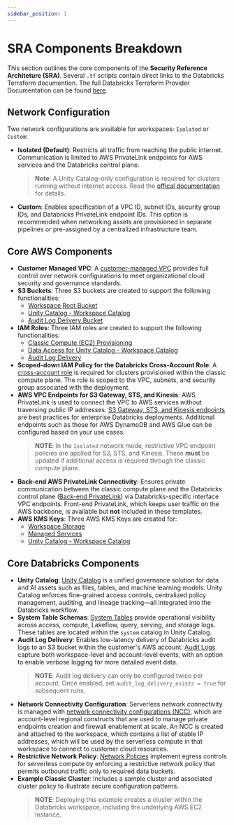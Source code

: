 ```yaml
---
sidebar_position: 1
---
```


# SRA Components Breakdown

This section outlines the core components of the **Security Reference Architeture (SRA)**. Several `.tf` scripts contain direct links to the Databricks Terraform documention.
The full Databricks Terraform Provider Documentation can be found [here](https://registry.terraform.io/providers/databricks/databricks/latest/docs).

## Network Configuration 

Two network configurations are available for workspaces: `Isolated` or `Custom`:
* **Isolated (Default)**: Restricts all traffic from reaching the public internet. Communication is limited to AWS PrivateLink endpoints for AWS services and the Databricks control plane.
    > **Note**: A Unity Catalog–only configuration is required for clusters running without internet access. Read the [offical documentation](https://docs.databricks.com/aws/en/data-governance/unity-catalog/disable-hms) for details.
* **Custom**: Enables specification of a VPC ID, subnet IDs, security group IDs, and Databricks PrivateLink endpoint IDs. This option is recommended when networking assets are provisioned in separate pipelines or pre-assigned by a centralized infrastructure team.

## Core AWS Components
* **Customer Managed VPC**: A [customer-managed VPC](https://docs.databricks.com/aws/en/security/network/classic/customer-managed-vpc) provides full control over network configurations to meet organizational cloud security and governance standards. 
* **S3 Buckets**: Three S3 buckets are created to support the following functionalities:
    * [Workspace Root Bucket](https://docs.databricks.com/aws/en/admin/account-settings-e2/storage)
    * [Unity Catalog - Workspace Catalog](https://docs.databricks.com/aws/en/catalogs/create-catalog)
    * [Audit Log Delivery Bucket](https://docs.databricks.com/aws/en/admin/account-settings-e2/audit-aws-storage)
* **IAM Roles**: Three IAM roles are created to support the following functionalities:
    * [Classic Compute (EC2) Provisioning](https://docs.databricks.com/aws/en/admin/account-settings-e2/credentials)
    * [Data Access for Unity Catalog - Workspace Catalog](https://docs.databricks.com/aws/en/connect/unity-catalog/cloud-storage#storage-credentials)
    * [Audit Log Delivery](https://docs.databricks.com/aws/en/admin/account-settings-e2/audit-aws-credentials)
* **Scoped-down IAM Policy for the Databricks Cross-Account Role**: A [cross-account role](https://docs.databricks.com/aws/en/admin/account-settings-e2/credentials) is required for clusters provisioned within the classic compute plane. The role is scoped to the VPC, subnets, and security group associated with the deployment.
* **AWS VPC Endpoints for S3 Gateway, STS, and Kinesis**: AWS PrivateLink is used to connect the VPC to AWS services without traversing public IP addresses. [S3 Gateway, STS, and Kinesis endpoints](https://docs.databricks.com/aws/en/security/network/classic/privatelink#step-5-add-vpc-endpoints-for-other-aws-services) are best practices for enterprise Databricks deployments. Additional endpoints such as those for AWS DynamoDB and AWS Glue can be configured based on your use cases. 
    > **NOTE**: In the `Isolated` network mode, restrictive VPC endpoint policies are applied for S3, STS, and Kinesis. These **must** be updated if additional access is required through the classic compute plane.
* **Back-end AWS PrivateLink Connectivity**: Ensures private communication between the classic compute plane and the Databricks control plane ([Back-end PrivateLink](https://docs.databricks.com/aws/en/security/network/classic/privatelink#overview)) via Databricks-specific interface VPC endpoints. Front-end PrivateLink, which keeps user traffic on the AWS backbone, is available but **not** included in these templates.
* **AWS KMS Keys**: Three AWS KMS Keys are created for:
    * [Workspace Storage](https://docs.databricks.com/aws/en/security/keys/customer-managed-keys#customer-managed-keys-for-workspace-storage)
    * [Managed Services](https://docs.databricks.com/aws/en/security/keys/customer-managed-keys#customer-managed-keys-for-managed-services)
    * [Unity Catalog - Workspace Catalog](https://docs.databricks.com/aws/en/connect/unity-catalog/cloud-storage/manage-external-locations#configure-an-encryption-algorithm-on-an-external-location)

## Core Databricks Components
* **Unity Catalog**: [Unity Catalog](https://docs.databricks.com/aws/en/data-governance/unity-catalog) is a unified governance solution for data and AI assets such as files, tables, and machine learning models. Unity Catalog enforces fine-grained access controls, centralized policy management, auditing, and lineage tracking—all integrated into the Databricks workflow.
* **System Table Schemas**: [System Tables](https://docs.databricks.com/aws/en/admin/system-tables) provide operational visibility across access, compute, Lakeflow, query, serving, and storage logs. These tables are located within the `system` catalog in Unity Catalog.
* **Audit Log Delivery**: Enables low-latency delivery of Databricks audit logs to an S3 bucket within the customer's AWS account. [Audit Logs](https://docs.databricks.com/aws/en/admin/account-settings/audit-log-delivery) capture both workspace-level and account-level events, with an option to enable verbose logging for more detailed event data.
    >**NOTE**: Audit log delivery can only be configured twice per account. Once enabled, set `audit_log_delivery_exists = true` for subsequent runs.
* **Network Connectivity Configuration**: Serverless network connectivity is managed with [network connectivity configurations (NCC)](https://docs.databricks.com/aws/en/security/network/serverless-network-security/#what-is-a-network-connectivity-configuration-ncc), which are account-level regional constructs that are used to manage private endpoints creation and firewall enablement at scale. An NCC is created and attached to the workspace, which contains a list of stable IP addresses, which will be used by the serverless compute in that workspace to connect to customer cloud resources.
* **Restrictive Network Policy**: [Network Policies](https://docs.databricks.com/aws/en/security/network/serverless-network-security/manage-network-policies) implement egress controls for serverless compute by enforcing a restrictive network policy that permits outbound traffic only to required data buckets.
* **Example Classic Cluster**: Includes a sample cluster and associated cluster policy to illustrate secure configuration patterns.
    >**NOTE**: Deploying this example creates a cluster within the Databricks workspace, including the underlying AWS EC2 instance.